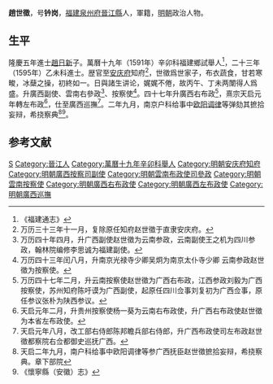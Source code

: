 '''趙世徵'''，号'''钤岗'''，[[福建|福建]][[泉州府|泉州府]][[晉江縣|晉江縣]]人，軍籍，[[明朝|明朝]]政治人物。
 
== 生平 ==
隆慶五年進士[[趙日新_(明朝)|趙日新]]子。萬曆十九年（1591年）辛卯科福建鄉試舉人<ref>《福建通志》</ref>，二十三年（1595年）乙未科進士。歴官至[[安庆府|安庆府]]知府<ref>万历三十三年十一月，复除原任知府赵世徵于直隶安庆府。</ref>，世徵爲世家子，布衣蔬食，甘若寒畯，冰蘖之操，初終如一。日與諸生讲论，娓娓不倦，故丙午、丁未两闈得人爲盛。升廣西副使、雲南右參政<ref>万历四十年四月，升广西副使赵世徵为云南参政，云南副使王之机为四川参政，翰林院编修李思诚为福建副使。</ref>、按察使<ref>万历四十三年闰八月，升南京光禄寺少卿吴炯为南京太仆寺少卿 云南参政赵世徵为按察使。</ref>。四十七年升廣西右布政<ref>万历四十七年二月，升云南按察使赵世徵为广西右布政，江西参政刘毅为广西按察使，苏州知府陈吁谟为广西副使，起原任四川佥事刘复初为广西佥事，原任参议张朴为陕西参议。</ref>，熹宗天启元年轉左布政<ref>天启元年二月，升贵州按察使杨一葵为云南右布政使，升广西右布政使赵世徵为本省左布政使。</ref>，仕至廣西巡撫<ref>天启元年八月，改工部右侍郎陈邦瞻兵部右侍郎，升广西布政使司左布政赵世徵都察院右佥都御史巡抚广西。</ref>。二年九月，南京户科给事中[[欧阳调律|欧阳调律]]等弹劾其摭拾妄辩，希挠察典<ref>天启二年九月，南户科给事中欧阳调律等参广西抚臣赵世徵摭拾妄辩，希挠察典。章下部院</ref><ref>《懷寧縣（安徽）志》</ref>。

==参考文献==
{{reflist}}
 
{{萬曆二十三年乙未科殿試金榜}}

{{Authority control}}

{{DEFAULTSORT:Zhao赵}}
[[Category:趙姓|S]]
[[Category:晉江人|Category:晉江人]]
[[Category:萬曆十九年辛卯科舉人|Category:萬曆十九年辛卯科舉人]]
[[Category:明朝安庆府知府|Category:明朝安庆府知府]]
[[Category:明朝廣西按察司副使|Category:明朝廣西按察司副使]]
[[Category:明朝雲南布政使司參政|Category:明朝雲南布政使司參政]]
[[Category:明朝雲南按察使|Category:明朝雲南按察使]]
[[Category:明朝廣西右布政使|Category:明朝廣西右布政使]]
[[Category:明朝廣西左布政使|Category:明朝廣西左布政使]]
[[Category:明朝廣西巡撫|Category:明朝廣西巡撫]]


{{明朝官员小作品}}